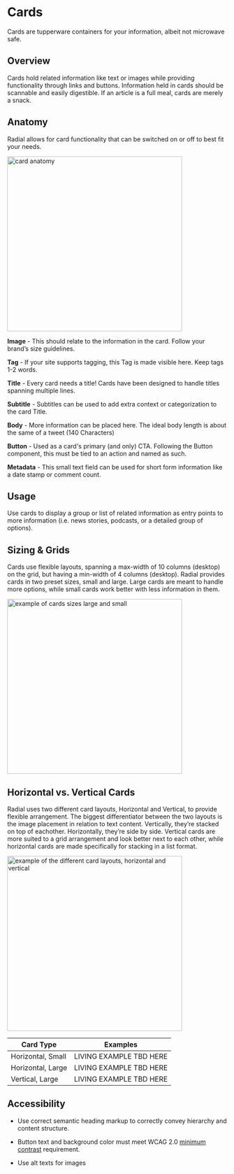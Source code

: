 
<Meta title="Components/Molecules/Cards" />

# Cards

Cards are tupperware containers for your information, albeit not microwave safe.

## Overview

Cards hold related information like text or images while providing functionality through links and buttons. Information held in cards should be scannable and easily digestible. If an article is a full meal, cards are merely a snack.

  

## Anatomy

Radial allows for card functionality that can be switched on or off to best fit your needs.

  

 <img alt="card anatomy" src="./images/Molecules-Cards-card-anatomy.png" width="400" />


  
  

**Image** - This should relate to the information in the card. Follow your brand’s size guidelines.

  

**Tag** - If your site supports tagging, this Tag is made visible here. Keep tags 1-2 words.

  

**Title** - Every card needs a title! Cards have been designed to handle titles spanning multiple lines.

  

**Subtitle** - Subtitles can be used to add extra context or categorization to the card Title. 

  

**Body** - More information can be placed here. The ideal body length is about the same of a tweet (140 Characters)

  

**Button** - Used as a card's primary (and only) CTA. Following the Button component, this must be tied to an action and named as such.

  

**Metadata** - This small text field can be used for short form information like a date stamp or comment count.

  

## Usage

Use cards to display a group or list of related information as entry points to more information (i.e. news stories, podcasts, or a detailed group of options).

## Sizing & Grids

Cards use flexible layouts, spanning a max-width of 10 columns (desktop) on the grid, but having a min-width of 4 columns (desktop). Radial provides cards in two preset sizes, small and large. Large cards are meant to handle more options, while small cards work better with less information in them.

  
  
 <img alt="example of cards sizes large and small" src="./images/Molecules-Cards-sizes.png" width="400" />


## Horizontal vs. Vertical Cards

Radial uses two different card layouts, Horizontal and Vertical, to provide flexible arrangement. The biggest differentiator between the two layouts is the image placement in relation to text content. Vertically, they’re stacked on top of eachother. Horizontally, they’re side by side. Vertical cards are more suited to a grid arrangement and look better next to each other, while horizontal cards are made specifically for stacking in a list format.

  

 <img alt="example of the different card layouts, horizontal and vertical" src="./images/Molecules-Cards-layouts.png" width="400" />
 
 | Card Type | Examples |
| -- | -- |
| Horizontal, Small  | LIVING EXAMPLE TBD HERE |
| Horizontal, Large  | LIVING EXAMPLE TBD HERE |
| Vertical, Large  | LIVING EXAMPLE TBD HERE |


  

## Accessibility

-   Use correct semantic heading markup to correctly convey hierarchy and content structure.
    
-   Button text and background color must meet WCAG 2.0 [minimum contrast](https://www.w3.org/WAI/WCAG21/Understanding/contrast-minimum.html) requirement.
    
-   Use alt texts for images


